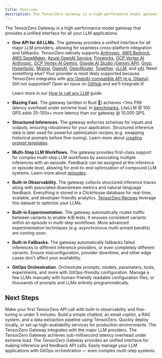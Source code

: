 ```yaml
---
title: Overview
description: The TensorZero Gateway is a high-performance model gateway that provides a unified interface for all your LLM applications.
---
```


The TensorZero Gateway is a high-performance model gateway that provides a unified interface for all your LLM applications.

- **One API for All LLMs.**
  The gateway provides a unified interface for all major LLM providers, allowing for seamless cross-platform integration and fallbacks.
  TensorZero natively supports
  [Anthropic](/integrations/model-providers/anthropic/),
  [AWS Bedrock](/integrations/model-providers/aws-bedrock/),
  [AWS SageMaker](/integrations/model-providers/aws-sagemaker/),
  [Azure OpenAI Service](/integrations/model-providers/azure/),
  [Fireworks](/integrations/model-providers/fireworks/),
  [GCP Vertex AI Anthropic](/integrations/model-providers/gcp-vertex-ai-anthropic/),
  [GCP Vertex AI Gemini](/integrations/model-providers/gcp-vertex-ai-gemini/),
  [Google AI Studio (Gemini API)](/integrations/model-providers/google-ai-studio-gemini/),
  [Groq](/integrations/model-providers/groq/),
  [Hyperbolic](/integrations/model-providers/hyperbolic/),
  [Mistral](/integrations/model-providers/mistral/),
  [OpenAI](/integrations/model-providers/openai/),
  [OpenRouter](/integrations/model-providers/openrouter/),
  [Together](/integrations/model-providers/together/),
  [vLLM](/integrations/model-providers/vllm/), and
  [xAI](/integrations/model-providers/xai/).
  Need something else?
  Your provider is most likely supported because TensorZero integrates with [any OpenAI-compatible API (e.g. Ollama)](/integrations/model-providers/openai-compatible/).
  Still not supported?
  Open an issue on [GitHub](https://github.com/tensorzero/tensorzero/issues) and we'll integrate it!

  <Tip>

  Learn more in our [How to call any LLM](/gateway/call-any-llm) guide.

  </Tip>

- **Blazing Fast.**
  The gateway (written in Rust 🦀) achieves &lt;1ms P99 latency overhead under extreme load.
  In [benchmarks](/gateway/benchmarks/), LiteLLM @ 100 QPS adds 25-100x+ more latency than our gateway @ 10,000 QPS.

- **Structured Inferences.**
  The gateway enforces schemas for inputs and outputs, ensuring robustness for your application.
  Structured inference data is later used for powerful optimization recipes (e.g. swapping historical prompts before fine-tuning).
  Learn more about [creating prompt templates](/gateway/create-a-prompt-template).

- **Multi-Step LLM Workflows.**
  The gateway provides first-class support for complex multi-step LLM workflows by associating multiple inferences with an episode.
  Feedback can be assigned at the inference or episode level, allowing for end-to-end optimization of compound LLM systems.
  Learn more about [episodes](/gateway/guides/episodes/).

- **Built-in Observability.**
  The gateway collects structured inference traces along with associated downstream metrics and natural-language feedback.
  Everything is stored in a ClickHouse database for real-time, scalable, and developer-friendly analytics.
  [TensorZero Recipes](/recipes/) leverage this dataset to optimize your LLMs.

- **Built-in Experimentation.**
  The gateway automatically routes traffic between variants to enable A/B tests.
  It ensures consistent variants within an episode in multi-step workflows.
  More advanced experimentation techniques (e.g. asynchronous multi-armed bandits) are coming soon.

- **Built-in Fallbacks.**
  The gateway automatically fallbacks failed inferences to different inference providers, or even completely different variants.
  Ensure misconfiguration, provider downtime, and other edge cases don't affect your availability.

- **GitOps Orchestration.**
  Orchestrate prompts, models, parameters, tools, experiments, and more with GitOps-friendly configuration.
  Manage a few LLMs manually with human-friendly readable configuration files, or thousands of prompts and LLMs entirely programmatically.

## Next Steps

<Columns cols={2}>
  <Card title="Quickstart" href="/quickstart/">
    Make your first TensorZero API call with built-in observability and
    fine-tuning in under 5 minutes.
  </Card>
  <Card title="Tutorial" href="/gateway/tutorial/">
    Build a simple chatbot, an email copilot, a RAG system, and a data
    extraction pipeline using TensorZero.
  </Card>
  <Card title="Deployment" href="/gateway/deployment/">
    Quickly deploy locally, or set up high-availability services for production
    environments.
  </Card>
  <Card title="Integrations" href="/integrations/model-providers/">
    The TensorZero Gateway integrates with the major LLM providers.
  </Card>
  <Card title="Benchmarks" href="/gateway/benchmarks/">
    The TensorZero Gateway achieves sub-millisecond latency overhead under
    extreme load.
  </Card>
  <Card title="API Reference" href="/gateway/api-reference/inference/">
    The TensorZero Gateway provides an unified interface for making inference
    and feedback API calls.
  </Card>
  <Card
    title="Configuration Reference"
    href="/gateway/configuration-reference/"
  >
    Easily manage your LLM applications with GitOps orchestration — even complex
    multi-step systems.
  </Card>
</Columns>
